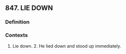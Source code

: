 ## 847. LIE DOWN
### Definition


### Contexts
1. Lie down. 2. He lied down and stood up immediately.

